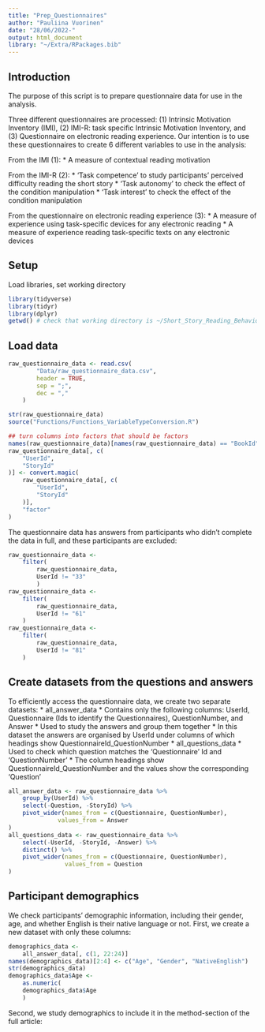 ```yaml
---
title: "Prep_Questionnaires"
author: "Pauliina Vuorinen"
date: "28/06/2022-"
output: html_document
library: "~/Extra/RPackages.bib"
---
```


## Introduction

The purpose of this script is to prepare questionnaire data for use in the analysis.

Three different questionnaires are processed: (1) Intrinsic Motivation Inventory (IMI), (2) IMI-R: task specific Intrinsic Motivation Inventory, and (3) Questionnaire on electronic reading experience. Our intention is to use these questionnaires to create 6 different variables to use in the analysis:

From the IMI (1):
* A measure of contextual reading motivation

From the IMI-R (2):
* 'Task competence' to study participants' perceived difficulty reading the short story
* 'Task autonomy' to check the effect of the condition manipulation
* 'Task interest' to check the effect of the condition manipulation

From the questionnaire on electronic reading experience (3):
* A measure of experience using task-specific devices for any electronic reading
* A measure of experience reading task-specific texts on any electronic devices

## Setup

Load libraries, set working directory

```r
library(tidyverse)
library(tidyr)
library(dplyr)
getwd() # check that working directory is ~/Short_Story_Reading_Behaviour_Public
```

## Load data

```r
raw_questionnaire_data <- read.csv(
        "Data/raw_questionnaire_data.csv",
        header = TRUE,
        sep = ";",
        dec = ","
    )
```

```r
str(raw_questionnaire_data)
source("Functions/Functions_VariableTypeConversion.R")

## turn columns into factors that should be factors
names(raw_questionnaire_data)[names(raw_questionnaire_data) == "BookId"] <- "StoryId"
raw_questionnaire_data[, c(
    "UserId",
    "StoryId"
)] <- convert.magic(
    raw_questionnaire_data[, c(
        "UserId",
        "StoryId"
    )],
    "factor"
)
```

The questionnaire data has answers from participants who didn't complete the data in full, and these participants are excluded:

```r
raw_questionnaire_data <-
    filter(
        raw_questionnaire_data,
        UserId != "33"
        )
raw_questionnaire_data <-
    filter(
        raw_questionnaire_data,
        UserId != "61"
    )
raw_questionnaire_data <-
    filter(
        raw_questionnaire_data,
        UserId != "81"
    )
```

## Create datasets from the questions and answers

To efficiently access the questionnaire data, we create two separate datasets:
* all_answer_data
    * Contains only the following columns: UserId, Questionnaire (Ids to identify the Questionnaires), QuestionNumber, and Answer
    * Used to study the answers and group them together
    * In this dataset the answers are organised by UserId under columns of which headings show QuestionnaireId_QuestionNumber
* all_questions_data
    * Used to check which question matches the 'Questionnaire' Id and 'QuestionNumber'
    * The column headings show QuestionnaireId_QuestionNumber and the values show the corresponding 'Question'

```r
all_answer_data <- raw_questionnaire_data %>%
    group_by(UserId) %>%
    select(-Question, -StoryId) %>%
    pivot_wider(names_from = c(Questionnaire, QuestionNumber),
              values_from = Answer
)
all_questions_data <- raw_questionnaire_data %>%
    select(-UserId, -StoryId, -Answer) %>%
    distinct() %>%
    pivot_wider(names_from = c(Questionnaire, QuestionNumber),
                values_from = Question
)
```

## Participant demographics

We check participants' demographic information, including their gender, age, and whether English is their native language or not. First, we create a new dataset with only these columns:

```r
demographics_data <-
    all_answer_data[, c(1, 22:24)] 
names(demographics_data)[2:4] <- c("Age", "Gender", "NativeEnglish")
str(demographics_data)
demographics_data$Age <-
    as.numeric(
    demographics_data$Age
    )
```

Second, we study demographics to include it in the method-section of the full article:

```r


```